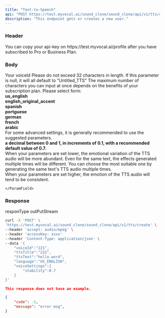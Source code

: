 ---
title: "Text-to-Speech"
api: "POST https://test.myvocal.ai/sound_clone/sound_clone/api/v1/tts/create"
description: "This endpoint gets or creates a new user."
---
### Header
<ParamField header="accessKey"   type="string" required>
 You can copy your api-key on https://test.myvocal.ai/profile after you have subscribed to Pro or Business Plan.
</ParamField>

### Body
<ParamField body="voiceId" type="string">
  Your voiceId
</ParamField>
<ParamField body="ttsTitle" type="string">
  Please do not exceed 32 characters in length. If this parameter is null, it will all default to "Untitled_TTS" 
</ParamField>
<ParamField body="ttsText" type="string">
  The maximum number of characters you can input at once depends on the benefits of your subscription plan.
</ParamField>
<ParamField body="language" type="string">
  Please select form: 
  <div><b>us_english</b></div>
  <div><b>english_original_accent</b></div>
  <div><b>spanish</b></div>
  <div><b>portguese</b></div>
  <div><b>german</b></div>
  <div><b>french</b></div>
  <div><b>arabic</b></div>
</ParamField>
<ParamField body="voiceSettings" type="object">
For some advanced settings, it is generally recommended to use the suggested parameters.
<Expandable title="Toggle object">
    <ParamField body="stability" type="number">
     <div><b>a decimal between 0 and 1, in increments of 0.1, with a recommended default value of 0.7.</b></div>
     <div>When your parameters are set lower, the emotional variation of the TTS audio will be more abundant. Even for the same text, the effects generated multiple times will be different. You can choose the most suitable one by generating the same text's TTS audio multiple times.</div>
     <div>When your parameters are set higher, the emotion of the TTS audio will tend to be consistent.</div>
      
    </ParamField>
</Expandable>

</ParamField>

### Response
responType outPutStream


<RequestExample>

```bash Example Request
curl -X 'POST' \
'https://test.myvocal.ai/sound_clone/sound_clone/api/v1/tts/create' \
--header 'accept: audio/mpeg' \
--header 'accessKey: xxxx'
--header 'Content-Type: application/json' \
--data '{
    "voiceId":"221",
    "ttsTitle":"222",
    "ttsText":"hello word",
    "language":"US_ENGLISH",
    "voiceSettings":{
        "stability":0.7
    }
}'
```
</RequestExample>

<ResponseExample>

```json success
This response does not have an example.
```
```json error 
{
  	"code": -1,
	"message": "error msg",
}
```

</ResponseExample>
